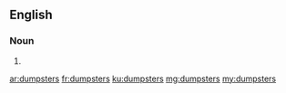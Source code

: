 ==English==

===Noun===
{{head|en}}

# {{plural of|dumpster}}

[[ar:dumpsters]]
[[fr:dumpsters]]
[[ku:dumpsters]]
[[mg:dumpsters]]
[[my:dumpsters]]